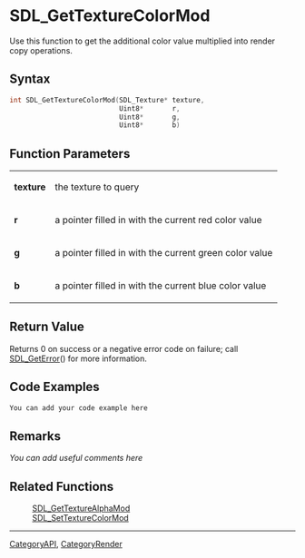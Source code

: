 
= SDL_GetTextureColorMod =
Use this function to get the additional color value multiplied into render copy operations.


== Syntax ==
<syntaxhighlight lang='c++'>
int SDL_GetTextureColorMod(SDL_Texture* texture,
                           Uint8*       r,
                           Uint8*       g,
                           Uint8*       b)
</syntaxhighlight>

== Function Parameters ==
{|
|'''texture'''
|the texture to query
|-
|'''r'''
|a pointer filled in with the current red color value
|-
|'''g'''
|a pointer filled in with the current green color value
|-
|'''b'''
|a pointer filled in with the current blue color value
|}

== Return Value ==
Returns 0 on success or a negative error code on failure; call [[SDL_GetError]]() for more information.

== Code Examples ==
<syntaxhighlight lang='c++'>
You can add your code example here
</syntaxhighlight>

== Remarks ==
''You can add useful comments here''

== Related Functions ==
:[[SDL_GetTextureAlphaMod]]
:[[SDL_SetTextureColorMod]]

----
[[CategoryAPI]], [[CategoryRender]]
